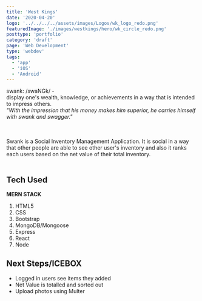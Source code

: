 ```yaml
---
title: 'West Kings'
date: '2020-04-20'
logo: '../../../../assets/images/Logos/wk_logo_redo.png'
featuredImage: './images/westkings/hero/wk_circle_redo.png'
posttype: 'portfolio'
category: 'draft'
page: 'Web Development'
type: 'webdev'
tags:
  - 'app'
  - 'iOS'
  - 'Android'
---
```


swank:
/swaNGk/ -<br/>
display one's wealth, knowledge, or achievements in a way that is intended to impress others. <br/>
_"With the impression that his money makes him superior, he carries himself with swank and swagger."_

<br />
<br />
Swank is a Social Inventory Management Application. It is social in a way that
other people are able to see other user's inventory and also it ranks each users
based on the net value of their total inventory. <br />
<br />

<!-- Homepage

 ![Screenshot 1](https://i.imgur.com/j36oHp8.png)
Login/Signup Page
![Screenshot 2](https://i.imgur.com/aGfaiBb.png)
Logged In
![Screenshot 3](https://i.imgur.com/bij6I8U.png)
Inventory
![Screenshot 4](https://i.imgur.com/JEllRii.jpg)
Add Item
![Screenshot 5](https://i.imgur.com/WfHhDpR.png)
Update Item
![Screenshot 6](https://i.imgur.com/W3UZ7HE.png)
Item Detail
![Screenshot 7](https://i.imgur.com/6oYj4Jh.png) -->

## Tech Used

**MERN STACK**

1. HTML5
1. CSS
1. Bootstrap
1. MongoDB/Mongoose
1. Express
1. React
1. Node

## Next Steps/ICEBOX

- Logged in users see items they added
- Net Value is totalled and sorted out
- Upload photos using Multer
